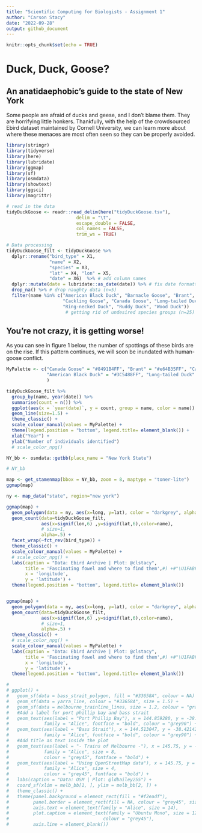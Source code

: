 ```yaml
---
title: "Scientific Computing for Biologists - Assignment 1"
author: "Carson Stacy"
date: "2022-09-28"
output: github_document
---
```


```r
knitr::opts_chunk$set(echo = TRUE)
```

# Duck, Duck, Goose?

## An anatidaephobic's guide to the state of New York

Some people are afraid of ducks and geese, and I don't blame them. They are horrifying little honkers. Thankfully, with the help of the crowdsourced Ebird dataset maintained by Cornell University, we can learn more about where these menaces are most often seen so they can be properly avoided.

```r
library(stringr)
library(tidyverse)
library(here)
library(lubridate)
library(ggmap)
library(sf)
library(osmdata)
library(showtext)
library(ggsci)
library(magrittr)

# read in the data
tidyDuckGoose <- readr::read_delim(here("tidyDuckGoose.tsv"),
                          delim = "\t", 
                          escape_double = FALSE, 
                          col_names = FALSE, 
                          trim_ws = TRUE)
```

```r
# Data processing
tidyDuckGoose_filt <- tidyDuckGoose %>%
  dplyr::rename("bird_type" = X1, 
                "name" = X2, 
                "species" = X3, 
                "lat" = X4, "lon" = X5, 
                "date" = X6)  %>% # add column names
  dplyr::mutate(date = lubridate::as_date(date)) %>% # fix date formatting
  drop_na() %>% # drop naughty data (n=5)
  filter(name %in% c("American Black Duck", "Barnacle Goose", "Brant",
                     "Cackling Goose", "Canada Goose", "Long-tailed Duck", 
                     "Ring-necked Duck", "Ruddy Duck", "Wood Duck")) 
                      # getting rid of undesired species groups (n=25)

```


## You're not crazy, it is getting worse!

As you can see in figure 1 below, the number of spottings of these birds are on the rise. If this pattern continues, we will soon be inundated with human-goose conflict. 

```r
MyPalette <- c("Canada Goose" = "#8491B4FF", "Brant" = "#e64B35FF", "Cackling Goose" = "#F39B7FFF", "Barnacle Goose" = "#DC0000FF",
               "American Black Duck" = "#3C5488FF", "Long-tailed Duck" = "#4DBBD5FF", "Ring-necked Duck" = "#00A087FF", "Ruddy Duck" =  "#91D1C2FF", "Wood Duck" = "#7E6148FF"
               )

tidyDuckGoose_filt %>%
  group_by(name, year(date)) %>%
  summarise(count = n()) %>%
  ggplot(aes(x = `year(date)`, y = count, group = name, color = name)) + 
  geom_line(size=1.5) +
  theme_classic() +
  scale_colour_manual(values = MyPalette) +
  theme(legend.position = "bottom", legend.title= element_blank()) + 
  xlab("Year") +
  ylab("Number of individuals identified")
  # scale_color_npg()
```


```r
NY_bb <- osmdata::getbb(place_name = "New York State")

# NY_bb

map <- get_stamenmap(bbox = NY_bb, zoom = 8, maptype = "toner-lite")
ggmap(map)

ny <- map_data("state", region="new york")
```

```r
ggmap(map) + 
  geom_polygon(data = ny, aes(x=long, y=lat), color = "darkgrey", alpha = 0) +
  geom_count(data=tidyDuckGoose_filt,
             aes(x=signif(lon,6) ,y=signif(lat,6),color=name),
             # size=1,
             alpha=.5) +
  facet_wrap(~fct_rev(bird_type)) +
  theme_classic() +
  scale_colour_manual(values = MyPalette) +
  # scale_color_npg() +
  labs(caption = "Data: Ebird Archive | Plot: @clstacy",
       title = 'Fascinating fowel and where to find them',#) +#"\U1FABF") + #U+1F986
       x = 'longitude',
       y = 'latitude') +
  theme(legend.position = "bottom", legend.title= element_blank())


ggmap(map) + 
  geom_polygon(data = ny, aes(x=long, y=lat), color = "darkgrey", alpha = 0) +
  geom_count(data=tidyDuckGoose_filt,
             aes(x=signif(lon,6) ,y=signif(lat,6),color=name),
             # size=1,
             alpha=.5) + 
  theme_classic() +
  # scale_color_npg() +
  scale_colour_manual(values = MyPalette) +
  labs(caption = "Data: Ebird Archive | Plot: @clstacy",
       title = 'Fascinating fowel and where to find them',#) +#"\U1FABF") + #U+1F986
       x = 'longitude',
       y = 'latitude') +
  theme(legend.position = "bottom", legend.title= element_blank())

# 
# ggplot() +
#   geom_sf(data = bass_strait_polygon, fill = "#33658A", colour = NA) +
#   geom_sf(data = yarra_line, colour = "#33658A", size = 1.5) +
#   geom_sf(data = melbourne_trainline_lines, size = 1.2, colour = "gray40") +
#   #Add a label for port phillip bay and bass strait
#   geom_text(aes(label = "Port Phillip Bay"), x = 144.859280, y = -38.092014,
#             family = "Alice", fontface = "bold", colour = "grey90") +
#   geom_text(aes(label = "Bass Strait"), x = 144.513047, y = -38.421423,
#             family = "Alice", fontface = "bold", colour = "grey90") +
#   #Add title as text inside the plot
#   geom_text(aes(label = "- Trains of Melbourne -"), x = 145.75, y = -37.43,
#             family = "Alice", size = 8,
#             colour = "grey45", fontface = "bold") +
#   geom_text(aes(label = "Using OpenStreetMap data"), x = 145.75, y = -37.5,
#             family = "Alice", size = 4,
#             colour = "grey45", fontface = "bold") +
#   labs(caption = "Data: OSM | Plot: @ldbailey255") +
#   coord_sf(xlim = melb_bb[1, ], ylim = melb_bb[2, ]) +
#   theme_classic() +
#   theme(panel.background = element_rect(fill = "#f2eadf"),
#         panel.border = element_rect(fill = NA, colour = "grey45", size = 1.5),
#         axis.text = element_text(family = "Alice", size = 14),
#         plot.caption = element_text(family = "Ubuntu Mono", size = 12,
#                                   colour = "grey45"),
#         axis.line = element_blank())
```

